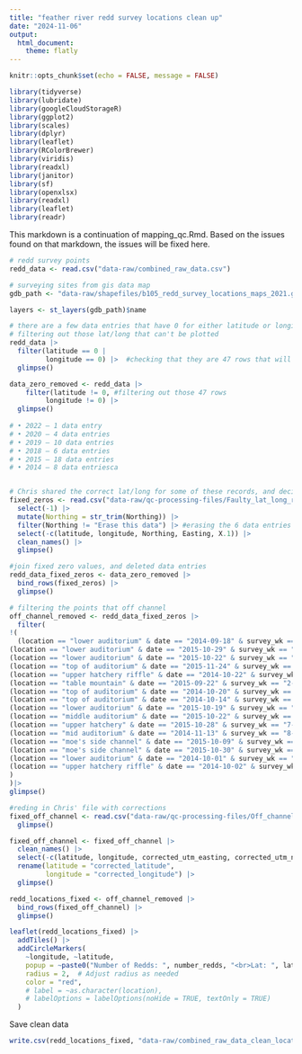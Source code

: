 ```yaml
---
title: "feather river redd survey locations clean up"
date: "2024-11-06"
output: 
  html_document:
    theme: flatly
---
```


```r
knitr::opts_chunk$set(echo = FALSE, message = FALSE)

library(tidyverse)
library(lubridate)
library(googleCloudStorageR)
library(ggplot2)
library(scales)
library(dplyr)
library(leaflet)
library(RColorBrewer)
library(viridis)
library(readxl)
library(janitor)
library(sf)
library(openxlsx)
library(readxl)
library(leaflet)
library(readr)
```

This markdown is a continuation of mapping_qc.Rmd. Based on the issues found on that markdown, the issues will be fixed here.

```r
# redd survey points
redd_data <- read.csv("data-raw/combined_raw_data.csv")

# surveying sites from gis data map
gdb_path <- "data-raw/shapefiles/b105_redd_survey_locations_maps_2021.gdb"

layers <- st_layers(gdb_path)$name
```


```r
# there are a few data entries that have 0 for either latitude or longitude
# filtering out those lat/long that can't be plotted
redd_data |> 
  filter(latitude == 0 |
         longitude == 0) |>  #checking that they are 47 rows that will be fixed
  glimpse()

data_zero_removed <- redd_data |> 
    filter(latitude != 0, #filtering out those 47 rows
         longitude != 0) |>
  glimpse()
  
# •	2022 – 1 data entry
# •	2020 – 4 data entries 
# •	2019 – 10 data entries
# •	2018 – 6 data entries
# •	2015 – 18 data entries
# •	2014 – 8 data entriesca


# Chris shared the correct lat/long for some of these records, and decided to delete some of the entries
fixed_zeros <- read.csv("data-raw/qc-processing-files/Faulty_lat_long_records_edits_Chris_111224.csv") |> # csv with Chris' notes
  select(-1) |> 
  mutate(Northing = str_trim(Northing)) |>
  filter(Northing != "Erase this data") |> #erasing the 6 data entries he indicates to delete
  select(-c(latitude, longitude, Northing, Easting, X.1)) |>
  clean_names() |>
  glimpse()

#join fixed zero values, and deleted data entries 
redd_data_fixed_zeros <- data_zero_removed |> 
  bind_rows(fixed_zeros) |> 
  glimpse()

```

```r
# filtering the points that off channel
off_channel_removed <- redd_data_fixed_zeros |>
  filter(
!(
  (location == "lower auditorium" & date == "2014-09-18" & survey_wk == "2-2" & file_number == "66") |
(location == "lower auditorium" & date == "2015-10-29" & survey_wk == "7-3" & file_number == "5") |
(location == "lower auditorium" & date == "2015-10-22" & survey_wk == "6-4" & file_number == "44") |
(location == "top of auditorium" & date == "2015-11-24" & survey_wk == "11-1" & file_number == "44") |
(location == "upper hatchery riffle" & date == "2014-10-22" & survey_wk == "7-2" & file_number == "37") |
(location == "table mountain" & date == "2015-09-22" & survey_wk == "2-2" & file_number == "10") |
(location == "top of auditorium" & date == "2014-10-20" & survey_wk == "7-1" & file_number == "88") |
(location == "top of auditorium" & date == "2014-10-14" & survey_wk == "6-1" & file_number == "84") |
(location == "lower auditorium" & date == "2015-10-19" & survey_wk == "6-1" & file_number == "16") |
(location == "middle auditorium" & date == "2015-10-22" & survey_wk == "6-4" & file_number == "106") |
(location == "upper hatchery" & date == "2015-10-28" & survey_wk == "7-2" & file_number == "17") |
(location == "mid auditorium" & date == "2014-11-13" & survey_wk == "8-2" & file_number == "174") |
(location == "moe's side channel" & date == "2015-10-09" & survey_wk == "4-4" & file_number == "87") |
(location == "moe's side channel" & date == "2015-10-30" & survey_wk == "7-4" & file_number == "87") |
(location == "lower auditorium" & date == "2014-10-01" & survey_wk == "4-2" & file_number == "64") |
(location == "upper hatchery riffle" & date == "2014-10-02" & survey_wk == "4-3" & file_number == "31")
)
)|>
glimpse()

#reding in Chris' file with corrections
fixed_off_channel <- read.csv("data-raw/qc-processing-files/Off_channel_records_edit_Chris_110524.csv") |> 
  glimpse()

fixed_off_channel <- fixed_off_channel |> 
  clean_names() |> 
  select(-c(latitude, longitude, corrected_utm_easting, corrected_utm_northing, x)) |>
  rename(latitude = "corrected_latitude",
         longitude = "corrected_longitude") |>
  glimpse()

redd_locations_fixed <- off_channel_removed |> 
  bind_rows(fixed_off_channel) |> 
  glimpse()
```


```r
leaflet(redd_locations_fixed) |> 
  addTiles() |> 
  addCircleMarkers(
    ~longitude, ~latitude,
    popup = ~paste0("Number of Redds: ", number_redds, "<br>Lat: ", latitude,"<br>Long: ", longitude),
    radius = 2,  # Adjust radius as needed
    color = "red",
    # label = ~as.character(location),
    # labelOptions = labelOptions(noHide = TRUE, textOnly = TRUE)
  )
```

Save clean data
```r
write.csv(redd_locations_fixed, "data-raw/combined_raw_data_clean_locations.csv", row.names = FALSE)
```
